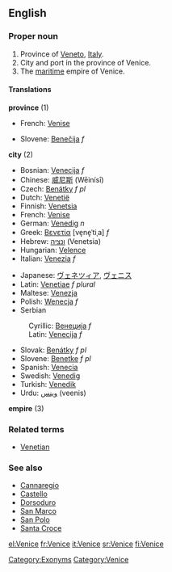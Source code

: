 ==English==
{{wikipedia}}
===Proper noun===
{{en-proper noun}}

# Province of [[Veneto]], [[Italy]].
# City and port in the province of Venice.
# The [[maritime]] empire of Venice.

====Translations====
'''province''' (1)
{{top}}
*French: [[Venise]]
{{mid}}
*Slovene: [[Benečija]] ''f''
{{bottom}}

'''city''' (2)
{{top}}
*Bosnian: [[Venecija]] ''f''
*Chinese: [[威尼斯]] (Wēinísī)
*Czech: [[Benátky]] ''f pl''
*Dutch: [[Venetië]]
*Finnish: [[Venetsia]]
*French: [[Venise]]
*German: [[Venedig]] ''n''
*Greek: [[Βενετία]] [ve̞ne̞ˈtiˌa] ''f''
*Hebrew: [[ונציה]] (Venetsia)
*Hungarian: [[Velence]]
*Italian: [[Venezia]] ''f''
{{mid}}
*Japanese: [[ヴェネツィア]], [[ヴェニス]]
*Latin: [[Venetiae]] ''f plural''
*Maltese: [[Venezja]]
*Polish: [[Wenecja]] ''f''
*Serbian
:Cyrillic: [[Венеција]] ''f''
:Latin: [[Venecija#Serbian|Venecija]] ''f''
*Slovak: [[Benátky#Slovak|Benátky]] ''f pl''
*Slovene: [[Benetke]] ''f pl''
*Spanish: [[Venecia]]
*Swedish: [[Venedig]]
*Turkish: [[Venedik]]
*Urdu: [[وینس]] (veenis) {{m}}
{{bottom}}

'''empire''' (3)
{{top}}
{{mid}}
{{bottom}}

===Related terms===
*[[Venetian]]

===See also===
*[[Cannaregio]]
*[[Castello]]
*[[Dorsoduro]]
*[[San Marco]]
*[[San Polo]]
*[[Santa Croce]]

[[Category:Exonyms]]
[[Category:Venice]]

[[el:Venice]]
[[fr:Venice]]
[[it:Venice]]
[[sr:Venice]]
[[fi:Venice]]